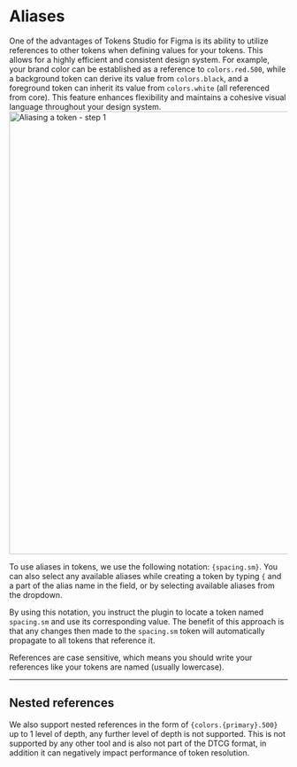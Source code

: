 
# Aliases

One of the advantages of Tokens Studio for Figma is its ability to utilize references to other tokens when defining values for your tokens. This allows for a highly efficient and consistent design system. For example, your brand color can be established as a reference to `colors.red.500`, while a background token can derive its value from `colors.black`, and a foreground token can inherit its value from `colors.white` (all referenced from core). This feature enhances flexibility and maintains a cohesive visual language throughout your design system.
<img src='/token-alias.png' alt="Aliasing a token - step 1" width="800"/>

To use aliases in tokens, we use the following notation: `{spacing.sm}`. You can also select any available aliases while creating a token by typing `{` and a part of the alias name in the field, or by selecting available aliases from the dropdown.

By using this notation, you instruct the plugin to locate a token named `spacing.sm` and use its corresponding value. The benefit of this approach is that any changes then made to the `spacing.sm` token will automatically propagate to all tokens that reference it.

<Callout emoji="💡">
  References are case sensitive, which means you should write your references like your tokens are named (usually lowercase).
</Callout>

---



<ReactPlayer
  muted
  width="100%"
  height="auto"
  loop
  controls
  url="/alias-recording.mp4"
/>

## Nested references
We also support nested references in the form of `{colors.{primary}.500}` up to 1 level of depth, any further level of depth is not supported. This is not supported by any other tool and is also not part of the DTCG format, in addition it can negatively impact performance of token resolution.
